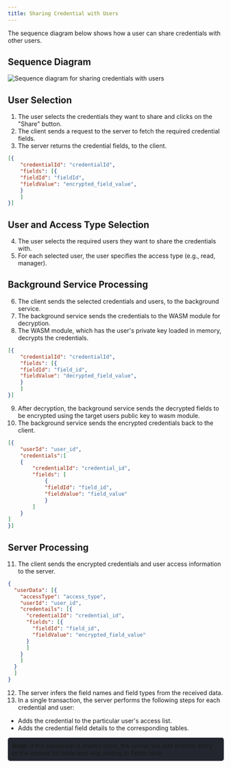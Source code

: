 ```yaml
---
title: Sharing Credential with Users
---
```





The sequence diagram below shows how a user can share credentials with other users.
## Sequence Diagram
<Image src={sharing} alt="Sequence diagram for sharing credentials with users"/>



## User Selection

1. The user selects the credentials they want to share and clicks on the "Share" button.
2. The client sends a request to the server to fetch the required credential fields.
3. The server returns the credential fields,  to the client.
```json
[{
    "credentialId": "credentialId",
    "fields": [{
    "fieldId": "fieldId",
    "fieldValue": "encrypted_field_value",
    }
    ]
}]
```

## User and Access Type Selection

4. The user selects the required users they want to share the credentials with.
5. For each selected user, the user specifies the access type (e.g., read, manager).

## Background Service Processing

6. The client sends the selected credentials and users, to the background service.
7. The background service sends the credentials to the WASM module for decryption.
8. The WASM module, which has the user's private key loaded in memory, decrypts the credentials.

```json
[{
    "credentialId": "credentialId",
    "fields": [{
    "fieldId": "field_id",
    "fieldValue": "decrypted_field_value",
    }
    ]
}]
```
9. After decryption, the background service  sends the decrypted fields to be encrypted using the target users  public key to wasm module.
10. The background service sends the encrypted credentials back to the client.
```json
[{
    "userId": "user_id",
    "credentials":[
    {
        "credentialId": "credential_id",
        "fields": [
            {
            "fieldId": "field_id", 
            "fieldValue": "field_value"
            }
        ]
    }
]
}]
```

## Server Processing

11. The client sends the encrypted credentials and user access information to the server.
``` json
{
  "userData": [{
    "accessType": "access_type",
    "userId": "user_id",
    "credentails": [{
      "credentialId": "credential_id",
      "fields": [{
        "fieldId": "field_id",
        "fieldValue": "encrypted_field_value"
      }
      ]
    }
    ]
  }
  ]
}
```
12. The server infers the field names and field types from the received data.
13. In a single transaction, the server performs the following steps for each credential and user:
   - Adds the credential to the particular user's access list.
   - Adds the credential field details to the corresponding tables.
<div style="background-color: #23262f; padding: 10px; border-radius: 5px;">
  <strong>Note:</strong> 
        If the credential is shared once, the server will add another entry to the access list table and skip adding to fields table
</div>